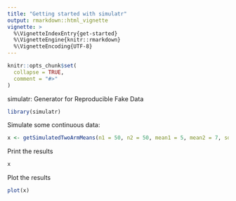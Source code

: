 ```yaml
---
title: "Getting started with simulatr"
output: rmarkdown::html_vignette
vignette: >
  %\VignetteIndexEntry{get-started}
  %\VignetteEngine{knitr::rmarkdown}
  %\VignetteEncoding{UTF-8}
---
```


```r
knitr::opts_chunk$set(
  collapse = TRUE,
  comment = "#>"
)
```

simulatr: Generator for Reproducible Fake Data 

```r
library(simulatr)
```

Simulate some continuous data:

```r
x <- getSimulatedTwoArmMeans(n1 = 50, n2 = 50, mean1 = 5, mean2 = 7, sd1 = 3, sd2 = 4)
```

Print the results

```r
x
```

Plot the results

```r
plot(x)
```

